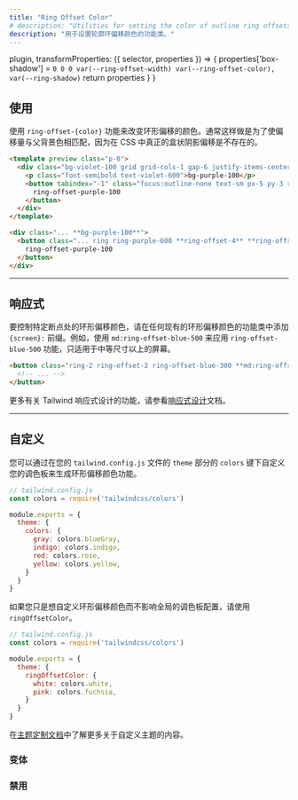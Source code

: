 ```yaml
---
title: "Ring Offset Color"
# description: "Utilities for setting the color of outline ring offsets."
description: "用于设置轮廓环偏移颜色的功能类。"
---
```



  plugin,
  transformProperties: ({ selector, properties }) => {
    properties['box-shadow'] = `0 0 0 var(--ring-offset-width) var(--ring-offset-color), var(--ring-shadow)`
    return properties
  }
}


<!-- ## Usage -->
## 使用

<!-- Use the `ring-offset-{color}` utilities to change the color of a ring offset. Usually this is done to try and match the offset to the parent background color, since true box-shadow offsets aren't actually possible in CSS. -->
使用 `ring-offset-{color}` 功能来改变环形偏移的颜色。通常这样做是为了使偏移量与父背景色相匹配，因为在 CSS 中真正的盒状阴影偏移是不存在的。

```html violet
<template preview class="p-0">
  <div class="bg-violet-100 grid grid-cols-1 gap-6 justify-items-center p-8 ">
    <p class="font-semibold text-violet-600">bg-purple-100</p>
    <button tabindex="-1" class="focus:outline-none text-sm px-5 py-3 rounded-md font-semibold text-white bg-violet-500 ring ring-violet-600 ring-offset-4 ring-offset-violet-100">
      ring-offset-purple-100
    </button>
  </div>
</template>

<div class="... **bg-purple-100**">
  <button class="... ring ring-purple-600 **ring-offset-4** **ring-offset-purple-100**">
    ring-offset-purple-100
  </button>
</div>
```

---


<!-- ## Responsive -->
## 响应式

<!-- To control the ring offset color at a specific breakpoint, add a `{screen}:` prefix to any existing ring offset color utility. For example, use `md:ring-offset-blue-500` to apply the `ring-offset-blue-500` utility at only medium screen sizes and above. -->
要控制特定断点处的环形偏移颜色，请在任何现有的环形偏移颜色的功能类中添加 `{screen}:` 前缀。例如，使用 `md:ring-offset-blue-500` 来应用 `ring-offset-blue-500` 功能，只适用于中等尺寸以上的屏幕。

```html
<button class="ring-2 ring-offset-2 ring-offset-blue-300 **md:ring-offset-blue-500**">
  <!-- ... -->
</button>
```

<!-- For more information about Tailwind's responsive design features, check out the [Responsive Design](/docs/responsive-design) documentation. -->
更多有关 Tailwind 响应式设计的功能，请参看[响应式设计](/docs/responsive-design)文档。

---

<!-- ## Customizing -->
## 自定义

<!-- You can customize which ring offset color utilities are generated by customizing your color palette under the `colors` key in the `theme` section of your `tailwind.config.js` file: -->
您可以通过在您的 `tailwind.config.js` 文件的 `theme` 部分的 `colors` 键下自定义您的调色板来生成环形偏移颜色功能。

```js
// tailwind.config.js
const colors = require('tailwindcss/colors')

module.exports = {
  theme: {
    colors: {
      gray: colors.blueGray,
      indigo: colors.indigo,
      red: colors.rose,
      yellow: colors.yellow,
    }
  }
}
```

<!-- If you'd like to customize only the ring offset color utilities without affecting your global color palette, use the `ringOffsetColor` key instead: -->
如果您只是想自定义环形偏移颜色而不影响全局的调色板配置，请使用 `ringOffsetColor`。

```js
// tailwind.config.js
const colors = require('tailwindcss/colors')

module.exports = {
  theme: {
    ringOffsetColor: {
      white: colors.white,
      pink: colors.fuchsia,
    }
  }
}
```

<!-- Learn more about customizing the default theme in the [theme customization documentation](/docs/theme#customizing-the-default-theme). -->
在[主题定制文档](/docs/theme#-5)中了解更多关于自定义主题的内容。

<!-- ### Variants -->
### 变体

<Variants plugin="ringOffsetColor" />

<!-- ### Disabling -->
### 禁用

<Disabling plugin="ringOffsetColor" />
